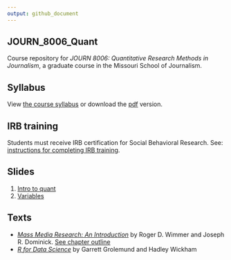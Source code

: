 ```yaml
---
output: github_document
---
```


## JOURN_8006_Quant
Course repository for *JOURN 8006: Quantitative Research Methods in Journalism*, a graduate course in the Missouri School of Journalism.

## Syllabus
View [the course syllabus](syllabus/syllabus.md) or download the [pdf](syllabus/syllabus.pdf) version.

## IRB training
Students must receive IRB certification for Social Behavioral Research. See: [instructions for completing IRB training](irb_training/instructions.md).

## Slides
1. [Intro to quant](1-intro-to-quant.pdf)
2. [Variables](2-variables.pdf)

## Texts
- [*Mass Media Research: An Introduction*](https://www.amazon.com/dp/143908274X/) by Roger D. Wimmer and Joseph R. Dominick. [See chapter outline](books/mass_media_outline.md)
- [*R for Data Science*](http://r4ds.had.co.nz/) by Garrett Grolemund and Hadley Wickham
